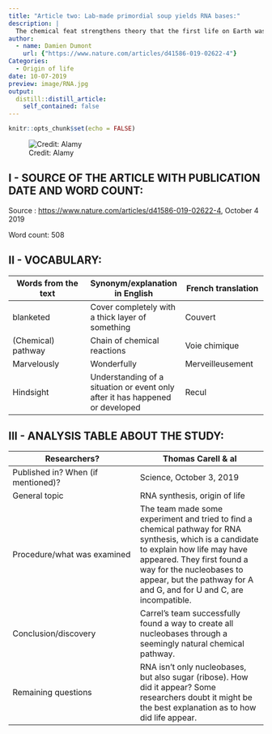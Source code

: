 ```yaml
---
title: "Article two: Lab-made primordial soup yields RNA bases:"
description: |
  The chemical feat strengthens theory that the first life on Earth was based on RNA.
author:
  - name: Damien Dumont
    url: {"https://www.nature.com/articles/d41586-019-02622-4"}
Categories:
  - Origin of life
date: 10-07-2019
preview: image/RNA.jpg
output:
  distill::distill_article:
    self_contained: false
---
```


```r
knitr::opts_chunk$set(echo = FALSE)
```
![Credit: Alamy](image/RNA.jpg)

## I - SOURCE OF THE ARTICLE WITH PUBLICATION DATE AND WORD COUNT:

Source : <https://www.nature.com/articles/d41586-019-02622-4>, October 4 2019

Word count: 508

## II - VOCABULARY:

| Words from the text | Synonym/explanation in English | French translation |
|--|--|--|
|blanketed|Cover completely with a thick layer of something|Couvert|
|(Chemical) pathway|Chain of chemical reactions|Voie chimique|
|Marvelously|Wonderfully|Merveilleusement|
|Hindsight|Understanding of a situation or event only after it has happened or developed|Recul|

## III - ANALYSIS TABLE ABOUT THE STUDY:

| Researchers? | Thomas Carell & al |
|-|-|
| Published in? When (if mentioned)? | Science, October 3, 2019 |
| General topic | RNA synthesis, origin of life |
| Procedure/what was examined | The team made some experiment and tried to find a chemical pathway for RNA synthesis, which is a candidate to explain how life may have appeared. They first found a way for the nucleobases to appear, but the pathway for A and G, and for U and C, are incompatible. |
| Conclusion/discovery | Carrel's team successfully found a way to create all nucleobases through a seemingly natural chemical pathway. |
| Remaining questions | RNA isn't only nucleobases, but also sugar (ribose). How did it appear? Some researchers doubt it might be the best explanation as to how did life appear. |


